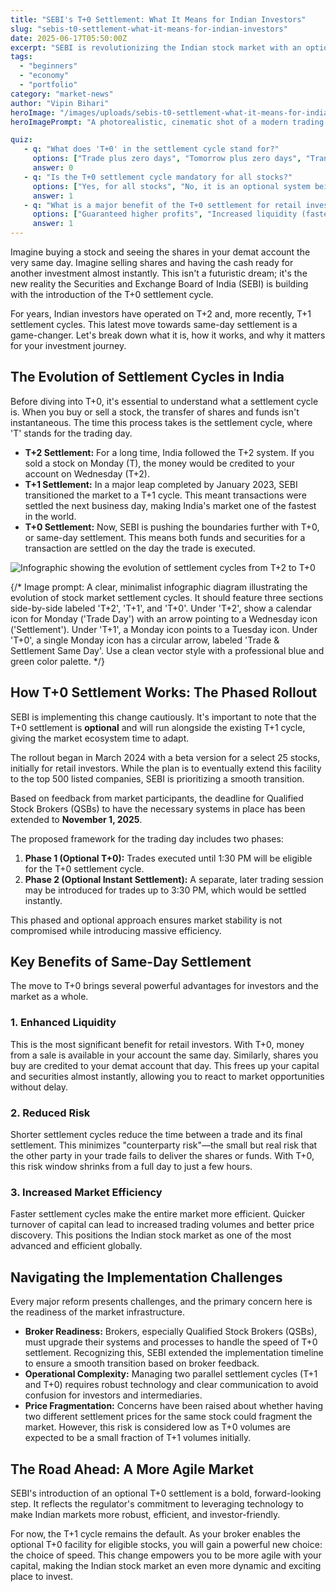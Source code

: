 ```yaml
---
title: "SEBI's T+0 Settlement: What It Means for Indian Investors"
slug: "sebis-t0-settlement-what-it-means-for-indian-investors"
date: 2025-06-17T05:50:00Z
excerpt: "SEBI is revolutionizing the Indian stock market with an optional T+0 settlement cycle. This means trades can be settled on the same day, freeing up capital and shares almost instantly. Discover how this shift enhances liquidity and market efficiency."
tags:
  - "beginners"
  - "economy"
  - "portfolio"
category: "market-news"
author: "Vipin Bihari"
heroImage: "/images/uploads/sebis-t0-settlement-what-it-means-for-indian-investors/t0-settlement-hero.jpg"
heroImagePrompt: "A photorealistic, cinematic shot of a modern trading terminal on Dalal Street. The screen displays a glowing, futuristic clock face integrated with a stock chart. The clock's hands point decisively to 'T+0', symbolizing instant settlement. In the background, abstract streams of light representing money and shares flow seamlessly between nodes, conveying speed, efficiency, and a technologically advanced Indian market."

quiz:
   - q: "What does 'T+0' in the settlement cycle stand for?"
     options: ["Trade plus zero days", "Tomorrow plus zero days", "Transaction plus zero fees"]
     answer: 0
   - q: "Is the T+0 settlement cycle mandatory for all stocks?"
     options: ["Yes, for all stocks", "No, it is an optional system being rolled out in phases", "Only for institutional investors"]
     answer: 1
   - q: "What is a major benefit of the T+0 settlement for retail investors?"
     options: ["Guaranteed higher profits", "Increased liquidity (faster access to funds and shares)", "Lower brokerage fees"]
     answer: 1
---
```


Imagine buying a stock and seeing the shares in your demat account the very same day. Imagine selling shares and having the cash ready for another investment almost instantly. This isn't a futuristic dream; it's the new reality the Securities and Exchange Board of India (SEBI) is building with the introduction of the T+0 settlement cycle.

For years, Indian investors have operated on T+2 and, more recently, T+1 settlement cycles. This latest move towards same-day settlement is a game-changer. Let's break down what it is, how it works, and why it matters for your investment journey.

## The Evolution of Settlement Cycles in India

Before diving into T+0, it's essential to understand what a settlement cycle is. When you buy or sell a stock, the transfer of shares and funds isn't instantaneous. The time this process takes is the settlement cycle, where 'T' stands for the trading day.

*   **T+2 Settlement:** For a long time, India followed the T+2 system. If you sold a stock on Monday (T), the money would be credited to your account on Wednesday (T+2).
*   **T+1 Settlement:** In a major leap completed by January 2023, SEBI transitioned the market to a T+1 cycle. This meant transactions were settled the next business day, making India's market one of the fastest in the world.
*   **T+0 Settlement:** Now, SEBI is pushing the boundaries further with T+0, or same-day settlement. This means both funds and securities for a transaction are settled on the day the trade is executed.

![Infographic showing the evolution of settlement cycles from T+2 to T+0](/images/uploads/sebis-t0-settlement-what-it-means-for-indian-investors/settlement-cycle-evolution.jpg)

{/* Image prompt: A clear, minimalist infographic diagram illustrating the evolution of stock market settlement cycles. It should feature three sections side-by-side labeled 'T+2', 'T+1', and 'T+0'. Under 'T+2', show a calendar icon for Monday ('Trade Day') with an arrow pointing to a Wednesday icon ('Settlement'). Under 'T+1', a Monday icon points to a Tuesday icon. Under 'T+0', a single Monday icon has a circular arrow, labeled 'Trade & Settlement Same Day'. Use a clean vector style with a professional blue and green color palette. */}

## How T+0 Settlement Works: The Phased Rollout

SEBI is implementing this change cautiously. It's important to note that the T+0 settlement is **optional** and will run alongside the existing T+1 cycle, giving the market ecosystem time to adapt.

The rollout began in March 2024 with a beta version for a select 25 stocks, initially for retail investors. While the plan is to eventually extend this facility to the top 500 listed companies, SEBI is prioritizing a smooth transition.

Based on feedback from market participants, the deadline for Qualified Stock Brokers (QSBs) to have the necessary systems in place has been extended to **November 1, 2025**.

The proposed framework for the trading day includes two phases:
1.  **Phase 1 (Optional T+0):** Trades executed until 1:30 PM will be eligible for the T+0 settlement cycle.
2.  **Phase 2 (Optional Instant Settlement):** A separate, later trading session may be introduced for trades up to 3:30 PM, which would be settled instantly.

This phased and optional approach ensures market stability is not compromised while introducing massive efficiency.

## Key Benefits of Same-Day Settlement

The move to T+0 brings several powerful advantages for investors and the market as a whole.

### 1. Enhanced Liquidity
This is the most significant benefit for retail investors. With T+0, money from a sale is available in your account the same day. Similarly, shares you buy are credited to your demat account that day. This frees up your capital and securities almost instantly, allowing you to react to market opportunities without delay.

### 2. Reduced Risk
Shorter settlement cycles reduce the time between a trade and its final settlement. This minimizes "counterparty risk"—the small but real risk that the other party in your trade fails to deliver the shares or funds. With T+0, this risk window shrinks from a full day to just a few hours.

### 3. Increased Market Efficiency
Faster settlement cycles make the entire market more efficient. Quicker turnover of capital can lead to increased trading volumes and better price discovery. This positions the Indian stock market as one of the most advanced and efficient globally.

## Navigating the Implementation Challenges

Every major reform presents challenges, and the primary concern here is the readiness of the market infrastructure.

*   **Broker Readiness:** Brokers, especially Qualified Stock Brokers (QSBs), must upgrade their systems and processes to handle the speed of T+0 settlement. Recognizing this, SEBI extended the implementation timeline to ensure a smooth transition based on broker feedback.
*   **Operational Complexity:** Managing two parallel settlement cycles (T+1 and T+0) requires robust technology and clear communication to avoid confusion for investors and intermediaries.
*   **Price Fragmentation:** Concerns have been raised about whether having two different settlement prices for the same stock could fragment the market. However, this risk is considered low as T+0 volumes are expected to be a small fraction of T+1 volumes initially.

## The Road Ahead: A More Agile Market

SEBI's introduction of an optional T+0 settlement is a bold, forward-looking step. It reflects the regulator's commitment to leveraging technology to make Indian markets more robust, efficient, and investor-friendly.

For now, the T+1 cycle remains the default. As your broker enables the optional T+0 facility for eligible stocks, you will gain a powerful new choice: the choice of speed. This change empowers you to be more agile with your capital, making the Indian stock market an even more dynamic and exciting place to invest.